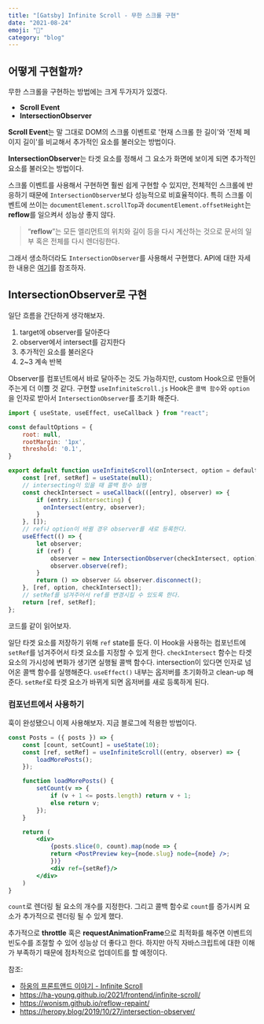 ```yaml
---
title: "[Gatsby] Infinite Scroll - 무한 스크롤 구현"
date: "2021-08-24"
emoji: "📜"
category: "blog"
---
```


## 어떻게 구현할까?

무한 스크롤을 구현하는 방법에는 크게 두가지가 있겠다.
- **Scroll Event**
- **IntersectionObserver**

**Scroll Event**는 말 그대로 DOM의 스크롤 이벤트로 '현재 스크롤 한 길이'와 '전체 페이지 길이'를 비교해서 추가적인 요소를 불러오는 방법이다.

**IntersectionObserver**는 타겟 요소를 정해서 그 요소가 화면에 보이게 되면 추가적인 요소를 불러오는 방법이다.

스크롤 이벤트를 사용해서 구현하면 훨씬 쉽게 구현할 수 있지만, 전체적인 스크롤에 반응하기 때문에 `IntersectionObserver`보다 성능적으로 비효율적이다.
특히 스크롤 이벤트에 쓰이는 `documentElement.scrollTop`과 `documentElement.offsetHeight`는 **reflow**를 일으켜서 성능상 좋지 않다.

> “**reflow**”는 모든 엘리먼트의 위치와 길이 등을 다시 계산하는 것으로 문서의 일부 혹은 전체를 다시 렌더링한다.

그래서 생소하더라도 `IntersectionObserver`를 사용해서 구현했다. API에 대한 자세한 내용은 [여기](https://heropy.blog/2019/10/27/intersection-observer/)를 참조하자.

## IntersectionObserver로 구현
일단 흐름을 간단하게 생각해보자.
1. target에 observer를 달아준다
2. observer에서 intersect를 감지한다
3. 추가적인 요소를 불러온다
4. 2~3 계속 반복

Observer를 컴포넌트에서 바로 달아주는 것도 가능하지만, custom Hook으로 만들어주는게 더 이쁠 것 같다. 구현할 `useInfiniteScroll.js` Hook은 `콜백 함수`와 `option`을 인자로 받아서 `IntersectionObserver`를 초기화 해준다.
```js
import { useState, useEffect, useCallback } from "react";

const defaultOptions = {
    root: null,
    rootMargin: '1px',
    threshold: '0.1',
}

export default function useInfiniteScroll(onIntersect, option = defaultOptions) {
    const [ref, setRef] = useState(null);
	// intersecting이 있을 때 콜백 함수 실행
    const checkIntersect = useCallback(([entry], observer) => {
        if (entry.isIntersecting) {
          onIntersect(entry, observer);
        }
    }, []);
	// ref나 option이 바뀔 경우 observer를 새로 등록한다.
    useEffect(() => {
        let observer;
        if (ref) {
            observer = new IntersectionObserver(checkIntersect, option);
            observer.observe(ref);
        }
        return () => observer && observer.disconnect();
    }, [ref, option, checkIntersect]);
	// setRef를 넘겨주어서 ref를 변경시킬 수 있도록 한다.
    return [ref, setRef];
};
```
코드를 같이 읽어보자. 

일단 타겟 요소를 저장하기 위해 `ref` state를 둔다. 이 Hook을 사용하는 컴포넌트에 `setRef`를 넘겨주어서 타겟 요소를 지정할 수 있게 한다.
`checkIntersect` 함수는 타겟 요소의 가시성에 변화가 생기면 실행될 콜백 함수다. intersection이 있다면 인자로 넘어온 콜백 함수를 실행해준다.
`useEffect()` 내부는 옵저버를 초기화하고 clean-up 해준다. `setRef`로 타겟 요소가 바뀌게 되면 옵저버를 새로 등록하게 된다.

### 컴포넌트에서 사용하기
훅이 완성됐으니 이제 사용해보자. 지금 블로그에 적용한 방법이다.
```jsx
const Posts = ({ posts }) => {
    const [count, setCount] = useState(10);
    const [ref, setRef] = useInfiniteScroll((entry, observer) => {
        loadMorePosts();
    });

    function loadMorePosts() {
        setCount(v => {
            if (v + 1 <= posts.length) return v + 1;
            else return v;
        });
    }

    return (
        <div>
            {posts.slice(0, count).map(node => {
            return <PostPreview key={node.slug} node={node} />;
            })}
            <div ref={setRef}/>
        </div>
    )
}
```
`count`로 렌더링 될 요소의 개수를 지정한다. 그리고 콜백 함수로 `count`를 증가시켜 요소가 추가적으로 렌더링 될 수 있게 했다.

추가적으로 **throttle** 혹은 **requestAnimationFrame**으로 최적화를 해주면 이벤트의 빈도수를 조절할 수 있어 성능상 더 좋다고 한다. 
하지만 아직 자바스크립트에 대한 이해가 부족하기 때문에 점차적으로 업데이트를 할 예정이다.

참조:  
- [하옹의 프론트앤드 이야기 - Infinite Scroll](https://godsenal.com/posts/React-Intersection-Observer%EB%A5%BC-%EC%82%AC%EC%9A%A9%ED%95%98%EC%97%AC-%EC%9D%B8%ED%94%BC%EB%8B%88%ED%8A%B8-%EC%8A%A4%ED%81%AC%EB%A1%A4-%EA%B5%AC%ED%98%84%ED%95%98%EA%B8%B0/)
- <https://ha-young.github.io/2021/frontend/infinite-scroll/>
- <https://wonism.github.io/reflow-repaint/>
- <https://heropy.blog/2019/10/27/intersection-observer/>